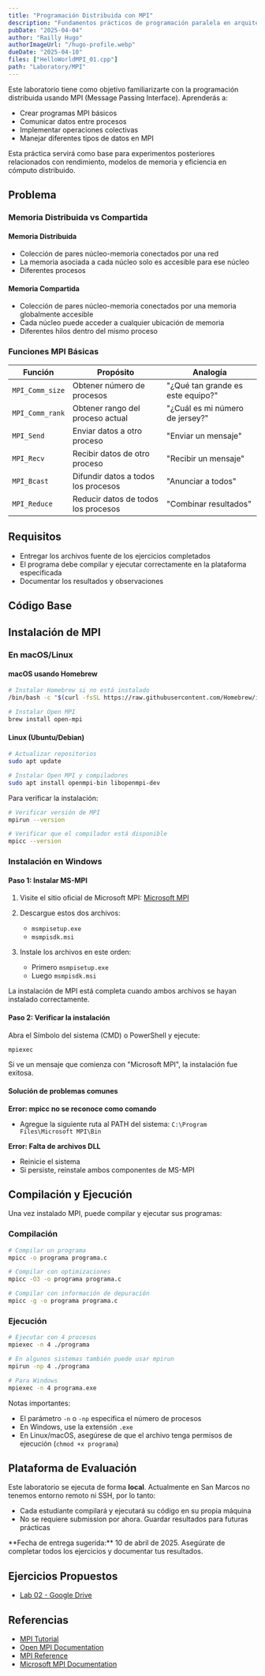 ```yaml
---
title: "Programación Distribuida con MPI"
description: "Fundamentos prácticos de programación paralela en arquitecturas de memoria distribuida utilizando MPI. Aprende a comunicar procesos, usar tipos de datos MPI y calcular PI en paralelo."
pubDate: "2025-04-04"
author: "Railly Hugo"
authorImageUrl: "/hugo-profile.webp"
dueDate: "2025-04-10"
files: ["HelloWorldMPI_01.cpp"]
path: "Laboratory/MPI"
---
```



Este laboratorio tiene como objetivo familiarizarte con la programación distribuida usando MPI (Message Passing Interface). Aprenderás a:

- Crear programas MPI básicos
- Comunicar datos entre procesos
- Implementar operaciones colectivas
- Manejar diferentes tipos de datos en MPI

Esta práctica servirá como base para experimentos posteriores relacionados con rendimiento, modelos de memoria y eficiencia en cómputo distribuido.


## Problema

### Memoria Distribuida vs Compartida

#### Memoria Distribuida
- Colección de pares núcleo-memoria conectados por una red
- La memoria asociada a cada núcleo solo es accesible para ese núcleo
- Diferentes procesos

#### Memoria Compartida
- Colección de pares núcleo-memoria conectados por una memoria globalmente accesible
- Cada núcleo puede acceder a cualquier ubicación de memoria
- Diferentes hilos dentro del mismo proceso

### Funciones MPI Básicas

| Función | Propósito | Analogía |
|---------|-----------|----------|
| `MPI_Comm_size` | Obtener número de procesos | "¿Qué tan grande es este equipo?" |
| `MPI_Comm_rank` | Obtener rango del proceso actual | "¿Cuál es mi número de jersey?" |
| `MPI_Send` | Enviar datos a otro proceso | "Enviar un mensaje" |
| `MPI_Recv` | Recibir datos de otro proceso | "Recibir un mensaje" |
| `MPI_Bcast` | Difundir datos a todos los procesos | "Anunciar a todos" |
| `MPI_Reduce` | Reducir datos de todos los procesos | "Combinar resultados" |

## Requisitos

- Entregar los archivos fuente de los ejercicios completados
- El programa debe compilar y ejecutar correctamente en la plataforma especificada
- Documentar los resultados y observaciones

## Código Base

<div class="grid gap-4 md:grid-cols-2">
  <Card
    title="1. Hello World MPI (Básico)"
    description="Tu primer programa MPI que muestra el rango de cada proceso"
    href="https://github.com/FISI-SM/ParallelProgramming-repo/blob/main/Laboratory/MPI_code/prog01_HelloWorldMPI_01/HelloWorldMPI_01.c"
  />

  <Card
    title="2. Hello World MPI (Avanzado)"
    description="Versión mejorada del Hello World con más detalles de proceso"
    href="https://github.com/FISI-SM/ParallelProgramming-repo/blob/main/Laboratory/MPI_code/prog02_HelloWorldMPI_02/HelloWorldMPI_02.c"
  />

  <Card
    title="3. Envío de Mensajes (Básico)"
    description="Implementa comunicación básica entre procesos usando MPI_Send y MPI_Recv"
    href="https://github.com/FISI-SM/ParallelProgramming-repo/blob/main/Laboratory/MPI_code/prog03_SendMessage01/SendMessage01.c"
  />

  <Card
    title="4. Envío de Mensajes (Avanzado)"
    description="Implementación avanzada de comunicación entre procesos"
    href="https://github.com/FISI-SM/ParallelProgramming-repo/blob/main/Laboratory/MPI_code/prog04.1_SendMessage02/SendMessage02.c"
  />

  <Card
    title="5. Traductor MPI"
    description="Implementa un traductor simple usando comunicación MPI"
    href="https://github.com/FISI-SM/ParallelProgramming-repo/blob/main/Laboratory/MPI_code/prog04.2_SendMessage03Traductor/SendMessageTraductor.c"
  />

  <Card
    title="6. Tipos de Datos MPI"
    description="Explora diferentes tipos de datos en comunicación MPI"
    href="https://github.com/FISI-SM/ParallelProgramming-repo/blob/main/Laboratory/MPI_code/prog04.3_SendMessage04AllTypes/SendMessageAllTypes.c"
  />

  <Card
    title="7. Cálculo de PI (Secuencial)"
    description="Versión secuencial del cálculo de PI para comparación"
    href="https://github.com/FISI-SM/ParallelProgramming-repo/blob/main/Laboratory/MPI_code/prog05.0_CalculoPI/CalculoPI_Secuencial.c"
  />

  <Card
    title="8. Cálculo de PI (Paralelo)"
    description="Implementa el cálculo de PI usando MPI"
    href="https://github.com/FISI-SM/ParallelProgramming-repo/blob/main/Laboratory/MPI_code/prog05.0_CalculoPI/CalculoPI.c"
  />
</div>

## Instalación de MPI

### En macOS/Linux

#### macOS usando Homebrew
```bash
# Instalar Homebrew si no está instalado
/bin/bash -c "$(curl -fsSL https://raw.githubusercontent.com/Homebrew/install/HEAD/install.sh)"

# Instalar Open MPI
brew install open-mpi
```

#### Linux (Ubuntu/Debian)
```bash
# Actualizar repositorios
sudo apt update

# Instalar Open MPI y compiladores
sudo apt install openmpi-bin libopenmpi-dev
```

Para verificar la instalación:
```bash
# Verificar versión de MPI
mpirun --version

# Verificar que el compilador está disponible
mpicc --version
```

### Instalación en Windows

#### Paso 1: Instalar MS-MPI

1. Visite el sitio oficial de Microsoft MPI:
   [Microsoft MPI](https://www.microsoft.com/en-us/download/details.aspx?id=57467)

2. Descargue estos dos archivos:
   - `msmpisetup.exe`
   - `msmpisdk.msi`

3. Instale los archivos en este orden:
   - Primero `msmpisetup.exe`
   - Luego `msmpisdk.msi`

La instalación de MPI está completa cuando ambos archivos se hayan instalado correctamente.

#### Paso 2: Verificar la instalación

Abra el Símbolo del sistema (CMD) o PowerShell y ejecute:
```bash
mpiexec
```
Si ve un mensaje que comienza con "Microsoft MPI", la instalación fue exitosa.

#### Solución de problemas comunes

**Error: mpicc no se reconoce como comando**
- Agregue la siguiente ruta al PATH del sistema:
  `C:\Program Files\Microsoft MPI\Bin`

**Error: Falta de archivos DLL**
- Reinicie el sistema
- Si persiste, reinstale ambos componentes de MS-MPI

## Compilación y Ejecución

Una vez instalado MPI, puede compilar y ejecutar sus programas:

### Compilación
```bash
# Compilar un programa
mpicc -o programa programa.c

# Compilar con optimizaciones
mpicc -O3 -o programa programa.c

# Compilar con información de depuración
mpicc -g -o programa programa.c
```

### Ejecución
```bash
# Ejecutar con 4 procesos
mpiexec -n 4 ./programa

# En algunos sistemas también puede usar mpirun
mpirun -np 4 ./programa

# Para Windows
mpiexec -n 4 programa.exe
```

Notas importantes:
- El parámetro `-n` o `-np` especifica el número de procesos
- En Windows, use la extensión `.exe`
- En Linux/macOS, asegúrese de que el archivo tenga permisos de ejecución (`chmod +x programa`)

## Plataforma de Evaluación
Este laboratorio se ejecuta de forma **local**. Actualmente en San Marcos no tenemos entorno remoto ni SSH, por lo tanto:

- Cada estudiante compilará y ejecutará su código en su propia máquina
- No se requiere submission por ahora. Guardar resultados para futuras prácticas

<Alert type="info">
  **Fecha de entrega sugerida:** 10 de abril de 2025. Asegúrate de completar todos los ejercicios y documentar tus resultados.
</Alert>


## Ejercicios Propuestos

<ul>
<li>
<a href="https://docs.google.com/document/d/1OssfLTNgNr0OeEUXlQG_hwc-k-vq2NKcUzZHAjUYSGk/edit?tab=t.0" target="_blank">Lab 02 - Google Drive</a>
</li>
</ul>

## Referencias
- [MPI Tutorial](https://mpitutorial.com/)
- [Open MPI Documentation](https://www.open-mpi.org/doc/)
- [MPI Reference](https://www.mpi-forum.org/docs/mpi-4.0/mpi40-report.pdf)
- [Microsoft MPI Documentation](https://learn.microsoft.com/en-us/message-passing-interface/microsoft-mpi)